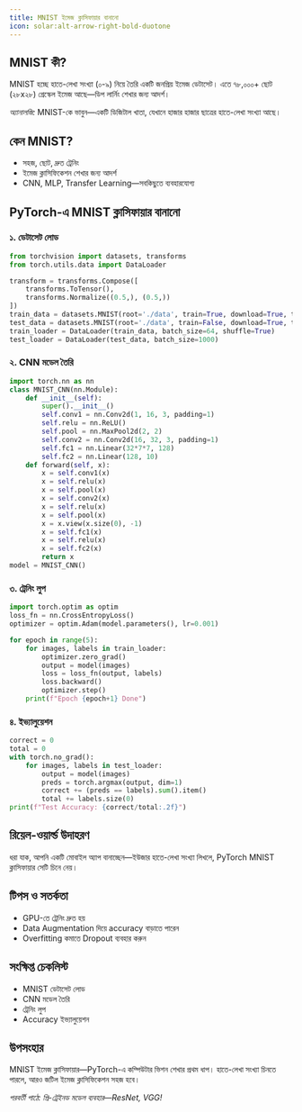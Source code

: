 ```yaml
---
title: MNIST ইমেজ ক্লাসিফায়ার বানানো
icon: solar:alt-arrow-right-bold-duotone
---
```


## MNIST কী?

MNIST হচ্ছে হাতে-লেখা সংখ্যা (০-৯) নিয়ে তৈরি একটি জনপ্রিয় ইমেজ ডেটাসেট। এতে ৭৮,০০০+ ছোট (২৮x২৮) গ্রেস্কেল ইমেজ আছে—ডিপ লার্নিং শেখার জন্য আদর্শ।

_অ্যানালজি:_ MNIST-কে ভাবুন—একটি ডিজিটাল খাতা, যেখানে হাজার হাজার ছাত্রের হাতে-লেখা সংখ্যা আছে।

## কেন MNIST?
- সহজ, ছোট, দ্রুত ট্রেনিং
- ইমেজ ক্লাসিফিকেশন শেখার জন্য আদর্শ
- CNN, MLP, Transfer Learning—সবকিছুতে ব্যবহারযোগ্য

## PyTorch-এ MNIST ক্লাসিফায়ার বানানো

### ১. ডেটাসেট লোড
```python
from torchvision import datasets, transforms
from torch.utils.data import DataLoader

transform = transforms.Compose([
    transforms.ToTensor(),
    transforms.Normalize((0.5,), (0.5,))
])
train_data = datasets.MNIST(root='./data', train=True, download=True, transform=transform)
test_data = datasets.MNIST(root='./data', train=False, download=True, transform=transform)
train_loader = DataLoader(train_data, batch_size=64, shuffle=True)
test_loader = DataLoader(test_data, batch_size=1000)
```

### ২. CNN মডেল তৈরি
```python
import torch.nn as nn
class MNIST_CNN(nn.Module):
    def __init__(self):
        super().__init__()
        self.conv1 = nn.Conv2d(1, 16, 3, padding=1)
        self.relu = nn.ReLU()
        self.pool = nn.MaxPool2d(2, 2)
        self.conv2 = nn.Conv2d(16, 32, 3, padding=1)
        self.fc1 = nn.Linear(32*7*7, 128)
        self.fc2 = nn.Linear(128, 10)
    def forward(self, x):
        x = self.conv1(x)
        x = self.relu(x)
        x = self.pool(x)
        x = self.conv2(x)
        x = self.relu(x)
        x = self.pool(x)
        x = x.view(x.size(0), -1)
        x = self.fc1(x)
        x = self.relu(x)
        x = self.fc2(x)
        return x
model = MNIST_CNN()
```

### ৩. ট্রেনিং লুপ
```python
import torch.optim as optim
loss_fn = nn.CrossEntropyLoss()
optimizer = optim.Adam(model.parameters(), lr=0.001)

for epoch in range(5):
    for images, labels in train_loader:
        optimizer.zero_grad()
        output = model(images)
        loss = loss_fn(output, labels)
        loss.backward()
        optimizer.step()
    print(f"Epoch {epoch+1} Done")
```

### ৪. ইভ্যালুয়েশন
```python
correct = 0
total = 0
with torch.no_grad():
    for images, labels in test_loader:
        output = model(images)
        preds = torch.argmax(output, dim=1)
        correct += (preds == labels).sum().item()
        total += labels.size(0)
print(f"Test Accuracy: {correct/total:.2f}")
```

## রিয়েল-ওয়ার্ল্ড উদাহরণ

ধরা যাক, আপনি একটি মোবাইল অ্যাপ বানাচ্ছেন—ইউজার হাতে-লেখা সংখ্যা লিখলে, PyTorch MNIST ক্লাসিফায়ার সেটি চিনে নেয়।

## টিপস ও সতর্কতা
- GPU-তে ট্রেনিং দ্রুত হয়
- Data Augmentation দিয়ে accuracy বাড়াতে পারেন
- Overfitting কমাতে Dropout ব্যবহার করুন

## সংক্ষিপ্ত চেকলিস্ট
- MNIST ডেটাসেট লোড
- CNN মডেল তৈরি
- ট্রেনিং লুপ
- Accuracy ইভ্যালুয়েশন

## উপসংহার

MNIST ইমেজ ক্লাসিফায়ার—PyTorch-এ কম্পিউটার ভিশন শেখার প্রথম ধাপ। হাতে-লেখা সংখ্যা চিনতে পারলে, আরও জটিল ইমেজ ক্লাসিফিকেশন সহজ হবে।

_পরবর্তী পাঠে: প্রি-ট্রেইনড মডেল ব্যবহার—ResNet, VGG!_
